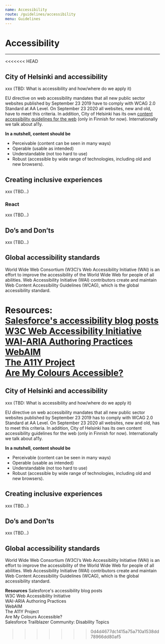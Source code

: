 ```yaml
---
name: Accessibility
route: /guidelines/accessibility
menu: Guidelines
---
```


# Accessibility

---

<<<<<<< HEAD
## City of Helsinki and accessibility

xxx (TBD: What is accessibility and how/where do we apply it)

EU directive on web accessibility mandates that all new public sector websites published by September 23 2019 have to comply with WCAG 2.0 Standard at AA Level. On September 23 2020 all websites, new and old, have to meet this criteria. In addition, City of Helsinki has its own [content accessibility guidelines for the web](https://www.hel.fi/static/hki4all/ohjeet/saavutettavuus-opas.pdf) (only in Finnish for now). Internationally we talk about a11y.

**In a nutshell, content should be**

- Perceivable (content can be seen in many ways)
- Operable (usable as intended)
- Understandable (not too hard to use)
- Robust (accessible by wide range of technologies, including old and new browsers).

## Creating inclusive experiences

xxx (TBD...)

### React

xxx (TBD...)

## Do’s and Don’ts

xxx (TBD...)

## Global accessibility standards

World Wide Web Consortium (W3C)’s Web Accessibility Initiative (WAI) is an effort to improve the accessibility of the World Wide Web for people of all abilities.
Web Accessibility Initiative (WAI) contributors create and maintain Web Content Accessibility Guidelines (WCAG), which is the global accessibility standard.

**Resources:**  
[Salesforce's accessibility blog posts](https://developer.salesforce.com/blogs/tag/accessibility)  
[W3C Web Accessibility Initiative](https://www.w3.org/WAI/)  
[WAI-ARIA Authoring Practices](https://www.w3.org/TR/wai-aria-practices-1.1/)  
[WebAIM](https://webaim.org/)  
[The A11Y Project](https://a11yproject.com/)  
[Are My Colours Accessible?](https://www.aremycoloursaccessible.com/)
=======
## City of Helsinki and accessibility  
xxx (TBD: What is accessibility and how/where do we apply it)
  
EU directive on web accessibility mandates that all new public sector websites published by September 23 2019 has to comply with WCAG 2.0 Standard at AA Level. On September 23 2020 all websites, new and old, has to meet this criteria. In addition, City of Helsinki has its own content accessibility guidelines for the web (only in Finnish for now). Internationally we talk about a11y.


**In a nutshell, content should be**  
- Perceivable (content can be seen in many ways)  
- Operable (usable as intended)  
- Understandable (not too hard to use)  
- Robust (accessible by wide range of technologies, including old and new browsers).  
  


## Creating inclusive experiences
xxx (TBD...)

## Do’s and Don’ts
xxx (TBD...)


## Global accessibility standards  
World Wide Web Consortium (W3C)’s Web Accessibility Initiative (WAI) is an effort to improve the accessibility of the World Wide Web for people of all abilities. 
Web Accessibility Initiative (WAI) contributors create and maintain Web Content Accessibility Guidelines (WCAG), which is the global accessibility standard.  

**Resources**
Salesforce's accessibility blog posts  
W3C Web Accessibility Initiative  
WAI-ARIA Authoring Practices  
WebAIM  
The A11Y Project  
Are My Colours Accessible?  
Salesforce Trailblazer Community: Disability Topics  
>>>>>>> 0d4d4677dc1415a75a710a1538dd78966dd80af5
